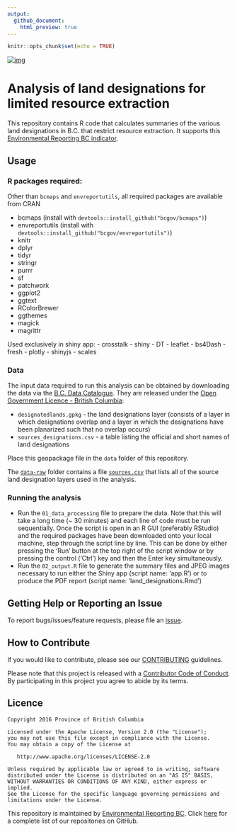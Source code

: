 ```yaml
---
output:
  github_document:
    html_preview: true
---
```


<!-- README.md is generated from README.Rmd. Please edit that file -->


```r
knitr::opts_chunk$set(echo = TRUE)
```

[![img](https://img.shields.io/badge/Lifecycle-Stable-97ca00)](https://github.com/bcgov/repomountie/blob/master/doc/lifecycle-badges.md)

# Analysis of land designations for limited resource extraction

This repository contains R code that calculates summaries of the various land 
designations in B.C. that restrict resource extraction. It supports this 
[Environmental Reporting BC indicator](http://www.env.gov.bc.ca/soe/indicators/land/land-designations.html).

## Usage

### R packages required:

Other than `bcmaps` and `envreportutils`, all required packages are available from CRAN

- bcmaps (install with `devtools::install_github("bcgov/bcmaps")`)
- envreportutils (install with `devtools::install_github("bcgov/envreportutils")`)
- knitr
- dplyr
- tidyr
- stringr
- purrr
- sf
- patchwork
- ggplot2
- ggtext
- RColorBrewer
- ggthemes
- magick
- magrittr

Used exclusively in shiny app:
- crosstalk
- shiny
- DT
- leaflet
- bs4Dash
- fresh
- plotly
- shinyjs
- scales

### Data

The input data required to run this analysis can be obtained by downloading the data via the [B.C. Data Catalogue](https://catalogue.data.gov.bc.ca/dataset/3eedf0da-0c1d-4917-aff5-1eb8f59736bc). They are released under the [Open Government Licence - British Columbia](http://www2.gov.bc.ca/gov/content?id=A519A56BC2BF44E4A008B33FCF527F61):

- `designatedlands.gpkg` - the land designations layer (consists of a layer in which designations overlap and a layer in which the designations have been planarized such that no overlap occurs)
- `sources_designations.csv` - a table listing the official and short names of land designations

Place this geopackage file in the `data` folder of this repository.

The [`data-raw`](data-raw) folder contains a file [`sources.csv`](data-raw/sources.csv) that lists all of the source land designation layers used in the analysis.

### Running the analysis

- Run the `01_data_processing` file to prepare the data. Note that this will take a long time (~ 30 minutes) and each line of code must be run sequentially. Once the script is open in an R GUI (preferably RStudio) and the required packages have been downloaded onto your local machine, step through the script line by line. This can be done by either pressing the 'Run' button at the top right of the script window or by pressing the control ('Ctrl') key and then the Enter key simultaneously. 
- Run the `02_output.R` file to generate the summary files and JPEG images necessary to run either the Shiny app (script name: 'app.R') or to produce the PDF report (script name: 'land_designations.Rmd')

## Getting Help or Reporting an Issue

To report bugs/issues/feature requests, please file an [issue](https://github.com/bcgov-c/land-designations-indicator/issues/).

## How to Contribute

If you would like to contribute, please see our [CONTRIBUTING](CONTRIBUTING.md) guidelines.

Please note that this project is released with a [Contributor Code of Conduct](CODE_OF_CONDUCT.md). 
By participating in this project you agree to abide by its terms.

## Licence

    Copyright 2016 Province of British Columbia

    Licensed under the Apache License, Version 2.0 (the "License");
    you may not use this file except in compliance with the License.
    You may obtain a copy of the License at 

       http://www.apache.org/licenses/LICENSE-2.0

    Unless required by applicable law or agreed to in writing, software
    distributed under the License is distributed on an "AS IS" BASIS,
    WITHOUT WARRANTIES OR CONDITIONS OF ANY KIND, either express or implied.
    See the License for the specific language governing permissions and
    limitations under the License.
    
This repository is maintained by [Environmental Reporting BC](http://www2.gov.bc.ca/gov/content?id=FF80E0B985F245CEA62808414D78C41B). Click [here](https://github.com/bcgov/EnvReportBC) for a complete list of our repositories on GitHub.

